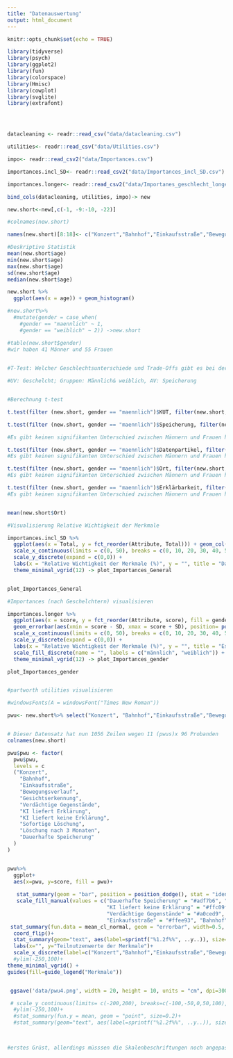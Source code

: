 ```yaml
---
title: "Datenauswertung"
output: html_document
---
```


```r
knitr::opts_chunk$set(echo = TRUE)

library(tidyverse)
library(psych)
library(ggplot2)
library(fun)
library(colorspace)
library(Hmisc)
library(cowplot)
library(svglite)
library(extrafont)





```

```r
datacleaning <- readr::read_csv("data/datacleaning.csv")

utilities<- readr::read_csv("data/Utilities.csv")

impo<- readr::read_csv2("data/Importances.csv")

importances.incl_SD<- readr::read_csv2("data/Importances_incl_SD.csv")

importances.longer<- readr::read_csv2("data/Importanes_geschlecht_longer.csv")

bind_cols(datacleaning, utilities, impo)-> new

new.short<-new[,c(-1, -9:-10, -22)]

#colnames(new.short)

names(new.short)[8:18]<- c("Konzert","Bahnhof","Einkaufsstraße","Bewegungsverlauf","Gesichtserkennung","Verdächtige Gegenstände", "KI liefert Erklärung", "KI liefert keine Erklärung", "Sofortige Löschung","Löschung nach 3 Monaten", "Dauerhafte Speicherung")

#Deskriptive Statistik 
mean(new.short$age)
min(new.short$age)
max(new.short$age)
sd(new.short$age)
median(new.short$age)

new.short %>%
  ggplot(aes(x = age)) + geom_histogram()

#new.short%>% 
  #mutate(gender = case_when(
    #gender == "maennlich" ~ 1,
    #gender == "weiblich" ~ 2)) ->new.short

#table(new.short$gender)
#wir haben 41 Männer und 55 Frauen 

  
#T-Test: Welcher Geschlechtsunterschiede und Trade-Offs gibt es bei der Akzeptanzbewertung von KI-basierter Videoüberwachung?

#UV: Geschelcht; Gruppen: Männlich& weiblich, AV: Speicherung


#Berechnung t-test

t.test(filter (new.short, gender == "maennlich")$KUT, filter(new.short, gender == "weiblich")$KUT)

t.test(filter (new.short, gender == "maennlich")$Speicherung, filter(new.short, gender == "weiblich")$Speicherung)

#Es gibt keinen signifikanten Unterschied zwischen Männern und Frauen hinsichtlich der Akzeptanz von Datenspeicherung bei KI-basierter Videoüberwachung (t(78.67)= -0.34897, p=.728). 

t.test(filter (new.short, gender == "maennlich")$Datenpartikel, filter(new.short, gender == "weiblich")$Datenpartikel)
#Es gibt keinen signifikanten Unterschied zwischen Männern und Frauen hinsichtlich ihrer Akzeptanz der Art der gesammelten Daten bei KI-basierter Videoüberwachung (t(75.81)= 0.07796, p=.9381).

t.test(filter (new.short, gender == "maennlich")$Ort, filter(new.short, gender == "weiblich")$Ort)
#Es gibt keinen signifikanten Unterschied zwischen Männern und Frauen hinsichtlich ihrer Akzeptanz des Ortes bei KI-basierter Videoüberwachung (t(93.95)= -1.3207, p=.1898).

t.test(filter (new.short, gender == "maennlich")$Erklärbarkeit, filter(new.short, gender == "weiblich")$Erklärbarkeit)
#Es gibt keinen signifikanten Unterschied zwischen Männern und Frauen hinsichtlich der Akzeptanz von Erklärbarkeit bei KI-basierter Videoüberwachung (t(90.97)= 1.4364, p=.1543).


mean(new.short$Ort)

```

```r
#Visualisierung Relative Wichtigkeit der Merkmale

importances.incl_SD %>%
  ggplot(aes(x = Total, y = fct_reorder(Attribute, Total))) + geom_col(fill = "lightblue") + geom_errorbar(aes(xmin = Total - SD, xmax = Total + SD), width = 0.2) +
  scale_x_continuous(limits = c(0, 50), breaks = c(0, 10, 20, 30, 40, 50), expand = c(0.02,0.02)) +
  scale_y_discrete(expand = c(0,0)) +
  labs(x = "Relative Wichtigkeit der Merkmale (%)", y = "", title = "Das Merkmal Datenspeicherung ist am wichtigsten hinlänglich\nder Akzeptanz ki-basierter Videoüberwachungssysteme", subtitle = "") +
  theme_minimal_vgrid(12) -> plot_Importances_General


plot_Importances_General
```

```r
#Importances (nach Geschelchtern) visualisieren 

importances.longer %>%
  ggplot(aes(x = score, y = fct_reorder(Attribute, score), fill = gender)) + geom_col(position = "dodge") + 
  geom_errorbar(aes(xmin = score - SD, xmax = score + SD), position= position_dodge(0.9), width = 0.2) +
  scale_x_continuous(limits = c(0, 50), breaks = c(0, 10, 20, 30, 40, 50), expand = c(0.02,0.02)) +
  scale_y_discrete(expand = c(0,0)) +
  labs(x = "Relative Wichtigkeit der Merkmale (%)", y = "", title = "Es gibt keine signifikanten Unterschiede bei der Bewertung\nder Merkmale in Bezug auf das Geschlecht ", subtitle = "") +
  scale_fill_discrete(name = "", labels = c("männlich", "weiblich")) +
  theme_minimal_vgrid(12) -> plot_Importances_gender

plot_Importances_gender



```




```r
#partworth utilities visualisieren 

#windowsFonts(A = windowsFont("Times New Roman"))

pwu<- new.short%>% select("Konzert", "Bahnhof","Einkaufsstraße","Bewegungsverlauf","Gesichtserkennung","Verdächtige Gegenstände", "KI liefert Erklärung", "KI liefert keine Erklärung", "Sofortige Löschung", "Löschung nach 3 Monaten", "Dauerhafte Speicherung")%>%  pivot_longer(cols = everything(), names_to="pwu", values_to="score")


# Dieser Datensatz hat nun 1056 Zeilen wegen 11 (pwus)x 96 Probanden 
colnames(new.short)

pwu$pwu <- factor(
  pwu$pwu,
  levels = c
  ("Konzert",
    "Bahnhof",
    "Einkaufsstraße",
    "Bewegungsverlauf",
    "Gesichtserkennung",
    "Verdächtige Gegenstände",
    "KI liefert Erklärung",
    "KI liefert keine Erklärung",
    "Sofortige Löschung",
    "Löschung nach 3 Monaten",
    "Dauerhafte Speicherung"
  )
)


pwu%>%
  ggplot+
  aes(x=pwu, y=score, fill = pwu)+
  
   stat_summary(geom = "bar", position = position_dodge(), stat = "identity") +
   scale_fill_manual(values = c("Dauerhafte Speicherung" = "#adf7b6", "Löschung nach 3 Monaten" = "#adf7b6", "Sofortige Löschung" = "#adf7b6",
                                "KI liefert keine Erklärung" = "#ffc09f", "KI liefert Erklärung" = "#ffc09f",
                                "Verdächtige Gegenstände" = "#a0ced9", "Gesichtserkennung" = "#a0ced9", "Bewegungsverlauf" = "#a0ced9",
                                "Einkaufsstraße" = "#ffee93", "Bahnhof" = "#ffee93", "Konzert" = "#ffee93")) +
 stat_summary(fun.data = mean_cl_normal, geom = "errorbar", width=0.5, size=0.4, alpha=0.5) +
  coord_flip()+
  stat_summary(geom="text", aes(label=sprintf("%1.2f%%", ..y..)), size=3, position= position_dodge(width = 0.09)) +
  labs(x="", y="Teilnutzenwerte der Merkmale")+
  scale_x_discrete(label=c("Konzert","Bahnhof","Einkaufsstraße","Bewegungsverlauf","Gesichtserkennung","Verdächtige Gegenstände", "KI liefert Erklärung", "KI liefert keine Erklärung", "Sofortige Löschung", "Löschung nach 3 Monaten", "Dauerhafte Speicherung"))+
  #ylim(-250,100)+
theme_minimal_vgrid() +
guides(fill=guide_legend("Merkmale"))


 ggsave('data/pwu4.png', width = 20, height = 10, units = "cm", dpi=300)

 # scale_y_continuous(limits= c(-200,200), breaks=c(-100,-50,0,50,100), labels = c("-100", "-50", "0","50", "100"), expand =     c(0,00000001,0,00000001))
  #ylim(-250,100)+
  #stat_summary(fun.y = mean, geom = "point", size=0.2)+
  #stat_summary(geom="text", aes(label=sprintf("%1.2f%%", ..y..)), size=3, position= position_dodge(width = 0.09)) +
 


#erstes Grüst, allerdings müsssen die Skalenbeschriftungen noch angepasst werden 
                                    
```

